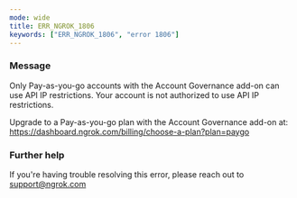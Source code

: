 ```yaml
---
mode: wide
title: ERR_NGROK_1806
keywords: ["ERR_NGROK_1806", "error 1806"]
---
```


### Message

Only Pay-as-you-go accounts with the Account Governance add-on can use API IP restrictions.
Your account is not authorized to use API IP restrictions.

Upgrade to a Pay-as-you-go plan with the Account Governance add-on at: https://dashboard.ngrok.com/billing/choose-a-plan?plan=paygo

### Further help

If you're having trouble resolving this error, please reach out to [support@ngrok.com](mailto:support@ngrok.com?subject=Help%20with%20ERR_NGROK_1806)
